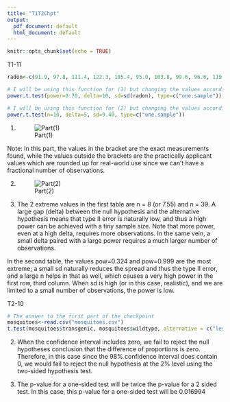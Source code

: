 ```yaml
---
title: "T1T2Chpt"
output:
  pdf_document: default
  html_document: default
---
```


```r
knitr::opts_chunk$set(echo = TRUE)
```

T1-11

```r
radon<-c(91.9, 97.8, 111.4, 122.3, 105.4, 95.0, 103.8, 99.6, 96.6, 119.3, 104.8, 101.7)

# I will be using this function for (1) but changing the values accordingly
power.t.test(power=0.70, delta=10, sd=sd(radon), type=c("one.sample"))

# I will be using this function for (2) but changing the values accordingly
power.t.test(n=10, delta=5, sd=9.40, type=c("one.sample"))
```

(1) 
![Part(1)](p1.jpeg)

Note: In this part, the values in the bracket are the exact measurements found, while the values outside the brackets are the practically applicant values which are rounded up for real-world use since we can't have a fractional number of observations.

(2)
![Part(2)](p2.jpeg)

(3) The 2 extreme values in the first table are n = 8 (or 7.55) and n = 39. A large gap (delta) between the null hypothesis and the alternative hypothesis means that type II error is naturally low, and thus a high power can be achieved with a tiny sample size. Note that more power, even at a high delta, requires more observations. In the same vein, a small delta paired with a large power requires a much larger number of observations.

In the second table, the values pow=0.324 and pow=0.999 are the most extreme; a small sd naturally reduces the spread and thus the type II error, and a large n helps in that as well, which causes a very high power in the first row, third column. When sd is high (or in this case, realistic), and we are limited to a small number of observations, the power is low.

\vspace{1cm}

T2-10

```r

# The answer to the first part of the checkpoint
mosquitoes<-read.csv("mosquitoes.csv")
t.test(mosquitoes$transgenic, mosquitoes$wildtype, alternative = c("less"), conf.level = 0.98)
```

(2) When the confidence interval includes zero, we fail to reject the null hypotheses conclusion that the difference of proportions is zero. Therefore, in this case since the 98% confidence interval does contain 0, we would fail to reject the null hypothesis at the 2% level using the two-sided hypothesis test.

(3) The p-value for a one-sided test will be twice the p-value for a 2 sided test. In this case, this p-value for a one-sided test will be 0.016994